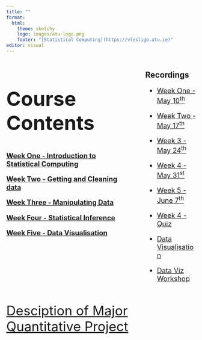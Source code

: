 ```yaml
---
title: ""
format: 
  html:
    theme: sketchy
    logo: images/atu-logo.png
    footer: "[Statistical Computing](https://vlesligo.atu.ie)"
editor: visual
---
```


::: columns
::: {.column width="70%"}
::: {style="font-size: 250%; list-style-position: outside; padding-left: 0em;"}
## Course Contents
:::

::: {style="font-size: 130%; list-style-position: outside; padding-left: 0em;"}
[**Week One - Introduction to Statistical Computing**](https://atu2023.netlify.app/week-01/#/title)

[**Week Two - Getting and Cleaning data**](https://atu2023.netlify.app/week-02/#/title)

[**Week Three - Manipulating Data**](https://atu2023.netlify.app/week-03/#/title)

[**Week Four - Statistical Inference**](https://atu2023.netlify.app/week-04/#/title)

[**Week Five - Data Visualisation**](https://atu2023.netlify.app/week-05/05-data-viz.html)
:::
:::

::: {.column width="1%"}
:::

::: {.column width="29%"}
## Recordings

::: {style="font-size: 130%; list-style-position: outside; padding-left: 0em;"}
-   [Week One - May 10<sup>th</sup>](https://youtu.be/JzhEz_H8XDM)

-   [Week Two - May 17<sup>th</sup>](https://youtu.be/c7ZyBYEn0-c)

-   [Week 3 - May 24<sup>th</sup>](https://youtu.be/lSqtheuoYPA)

-   [Week 4 - May 31<sup>st</sup>](https://youtu.be/doYCmy2Pa1U)

-   [Week 5 - June 7<sup>th</sup>](https://youtu.be/1mEU_2McRjU)

-   [Week 4 - Quiz](https://youtu.be/5MEm0D1s3FY)

-   [Data Visualisation](https://youtu.be/yJEvsJXm7mw)

-   [Data Viz Workshop](https://youtu.be/FbO35Y42tQE)
:::
:::
:::

::: {style="font-size: 250%; list-style-position: outside; padding-left: 0em;"}
[Desciption of Major Quantitative Project](https://atu2023.netlify.app/major-project.html)
:::
